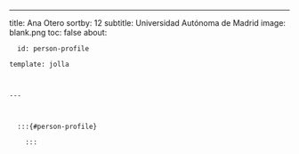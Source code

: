 ---
title: Ana Otero
sortby: 12
subtitle: Universidad Autónoma de Madrid
image: blank.png
toc: false
about:

      id: person-profile

    template: jolla

    

    ---

      

      :::{#person-profile}

        :::

